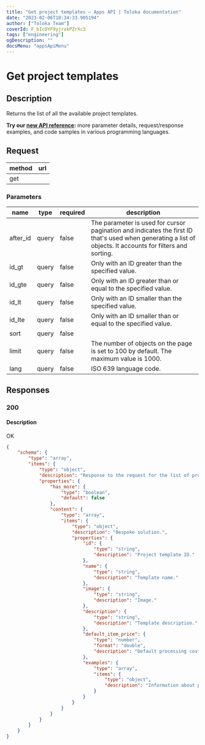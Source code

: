 ```yaml
---
title: "Get project templates — Apps API | Toloka documentation"
date: "2023-02-06T18:34:33.905194"
author: ["Toloka Team"]
coverId: F_bIcOYF9yjrxkPZrXc3
tags: ["engineering"]
ogDescription: ""
docsMenu: "appsApiMenu"
---
```



# Get project templates

## Description

Returns the list of all the available project templates.

<Note mode="tip" title="Tip">

**Try our [new API reference](https://toloka.ai/docs/api/apps-reference/#get-/apps):** more parameter details, request/response examples, and code samples in various programming languages.

</Note>

## Request

method | url
----- | -----
get | <AppsGetTable1/>

### Parameters

name | type | required | description
----- | ----- | ----- | -----
after_id | query | false | The parameter is used for cursor pagination and indicates the first ID that's used when generating a list of objects. It accounts for filters and sorting.
id_gt | query | false | Only with an ID greater than the specified value.
id_gte | query | false | Only with an ID greater than or equal to the specified value.
id_lt | query | false | Only with an ID smaller than the specified value.
id_lte | query | false | Only with an ID smaller than or equal to the specified value.
sort | query | false | <AppsGetTable2/>
limit | query | false | The number of objects on the page is set to 100 by default. The maximum value is 1000.
lang | query | false | ISO 639 language code.

## Responses

### 200

#### Description

OK

<Cut title="application/json">

```json
{
    "schema": {
        "type": "array",
        "items": {
            "type": "object",
            "description": "Response to the request for the list of project templates (Apps).",
            "properties": {
                "has_more": {
                    "type": "boolean",
                    "default": false
                },
                "content": {
                    "type": "array",
                    "items": {
                        "type": "object",
                        "description": "Bespoke solution.",
                        "properties": {
                            "id": {
                                "type": "string",
                                "description": "Project template ID."
                            },
                            "name": {
                                "type": "string",
                                "description": "Template name."
                            },
                            "image": {
                                "type": "string",
                                "description": "Image."
                            },
                            "description": {
                                "type": "string",
                                "description": "Template description."
                            },
                            "default_item_price": {
                                "type": "number",
                                "format": "double",
                                "description": "Default processing cost per task item."
                            },
                            "examples": {
                                "type": "array",
                                "items": {
                                    "type": "object",
                                    "description": "Information about possible use cases for bespoke solutions."
                                }
                            }
                        }
                    }
                }
            }
        }
    }
}
```

</Cut>
